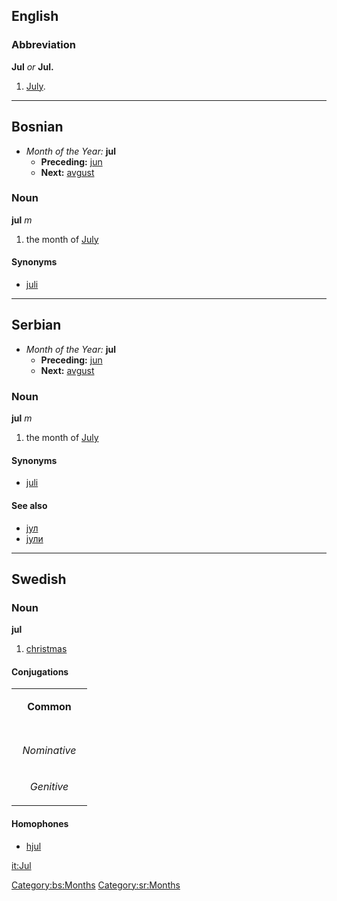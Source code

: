 ==English==
===Abbreviation===
'''Jul''' ''or'' '''Jul.'''
#[[July]].
----
==Bosnian==
*''Month of the Year:'' '''jul'''
**'''Preceding:''' [[jun]]
**'''Next:''' [[avgust]]
===Noun===
'''jul''' ''m''
#the month of [[July]]
====Synonyms====
*[[juli]]
[[Category:bs:Months]]
----
==Serbian==
*''Month of the Year:'' '''jul'''
**'''Preceding:''' [[jun]]
**'''Next:''' [[avgust]]
===Noun===
'''jul''' ''m''
#the month of [[July]]
====Synonyms====
*[[juli]]
====See also====
*[[јул]]
*[[јули]]
[[Category:sr:Months]]

----
==Swedish==
===Noun===
'''jul'''
#[[christmas]]

====Conjugations====
{| border=1 cellspacing=0 
| bgcolor=#FFFFF0 colspan=5 align=center | '''Common''' 
|- 
|- bgcolor=#FFFFF0 align=center 
! rowspan=2 | 
| colspan=2 width=105 | ''Singular'' 
| colspan=2 | ''Plural'' 
|- bgcolor=#FFFFF0 align=center 
| width=105 | ''Indefinite'' 
| width=105 | ''Definite'' 
| width=105 | ''Indefinite'' 
|  width=105 | ''Definite'' 
|- align=center 
| width=105 bgcolor=#FFFFF0 | ''Nominative'' 
| [[jul]] 
| [[julen]] 
| [[jular]] 
| [[jularna]] 
|- align=center 
| width=105 bgcolor=#FFFFF0 | ''Genitive'' 
| [[juls]] 
| [[julens]] 
| [[julars]] 
| [[jularnas]] 
|} 

====Homophones====
*[[hjul]]

[[it:Jul]]